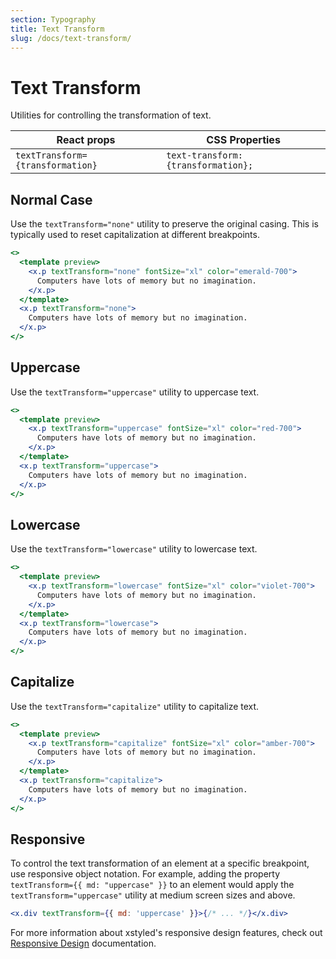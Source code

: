 ```yaml
---
section: Typography
title: Text Transform
slug: /docs/text-transform/
---
```


# Text Transform

Utilities for controlling the transformation of text.

| React props                      | CSS Properties                      |
| -------------------------------- | ----------------------------------- |
| `textTransform={transformation}` | `text-transform: {transformation};` |

## Normal Case

Use the `textTransform="none"` utility to preserve the original casing. This is typically used to reset capitalization at different breakpoints.

```jsx preview color=emerald
<>
  <template preview>
    <x.p textTransform="none" fontSize="xl" color="emerald-700">
      Computers have lots of memory but no imagination.
    </x.p>
  </template>
  <x.p textTransform="none">
    Computers have lots of memory but no imagination.
  </x.p>
</>
```

## Uppercase

Use the `textTransform="uppercase"` utility to uppercase text.

```jsx preview color=red
<>
  <template preview>
    <x.p textTransform="uppercase" fontSize="xl" color="red-700">
      Computers have lots of memory but no imagination.
    </x.p>
  </template>
  <x.p textTransform="uppercase">
    Computers have lots of memory but no imagination.
  </x.p>
</>
```

## Lowercase

Use the `textTransform="lowercase"` utility to lowercase text.

```jsx preview color=violet
<>
  <template preview>
    <x.p textTransform="lowercase" fontSize="xl" color="violet-700">
      Computers have lots of memory but no imagination.
    </x.p>
  </template>
  <x.p textTransform="lowercase">
    Computers have lots of memory but no imagination.
  </x.p>
</>
```

## Capitalize

Use the `textTransform="capitalize"` utility to capitalize text.

```jsx preview color=amber
<>
  <template preview>
    <x.p textTransform="capitalize" fontSize="xl" color="amber-700">
      Computers have lots of memory but no imagination.
    </x.p>
  </template>
  <x.p textTransform="capitalize">
    Computers have lots of memory but no imagination.
  </x.p>
</>
```

## Responsive

To control the text transformation of an element at a specific breakpoint, use responsive object notation. For example, adding the property `textTransform={{ md: "uppercase" }}` to an element would apply the `textTransform="uppercase"` utility at medium screen sizes and above.

```jsx
<x.div textTransform={{ md: 'uppercase' }}>{/* ... */}</x.div>
```

For more information about xstyled's responsive design features, check out [Responsive Design](@TODO-link) documentation.

